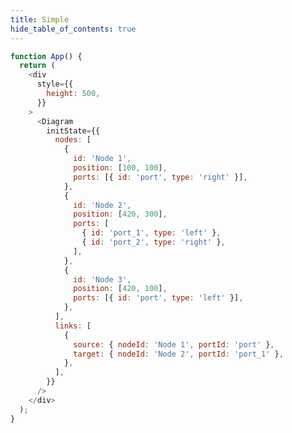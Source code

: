 ```yaml
---
title: Simple
hide_table_of_contents: true
---
```


```js live
function App() {
  return (
    <div
      style={{
        height: 500,
      }}
    >
      <Diagram
        initState={{
          nodes: [
            {
              id: 'Node 1',
              position: [100, 100],
              ports: [{ id: 'port', type: 'right' }],
            },
            {
              id: 'Node 2',
              position: [420, 300],
              ports: [
                { id: 'port_1', type: 'left' },
                { id: 'port_2', type: 'right' },
              ],
            },
            {
              id: 'Node 3',
              position: [420, 100],
              ports: [{ id: 'port', type: 'left' }],
            },
          ],
          links: [
            {
              source: { nodeId: 'Node 1', portId: 'port' },
              target: { nodeId: 'Node 2', portId: 'port_1' },
            },
          ],
        }}
      />
    </div>
  );
}
```
